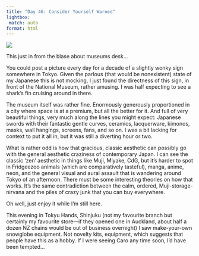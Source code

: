 ```yaml
---
title: "Day 46: Consider Yourself Warned"
lightbox:
 match: auto
format: html
---
```


![](../images/20120604224901_dsc02011.jpg){group="all-the-pictures"}

This just in from the blase about museums desk...

You could post a picture every day for a decade of a slightly wonky sign somewhere in Tokyo.  Given the parlous (that would be nonexistent) state of my Japanese this is not mocking, I just found the directness of this sign, in front of the National Museum, rather amusing. I was half expecting to see a shark's fin cruising around in there.

The museum itself was rather fine. Enormously generously proportioned in a city where space is at a premium, but all the better for it. And full of very beautiful things, very much along the lines you might expect: Japanese swords with their fantastic gentle curves, ceramics, lacquerware, kimonos, masks, wall hangings, screens, fans, and so on. I was a bit lacking for context to put it all in, but it was still a diverting hour or two.

What is rather odd is how that gracious, classic aesthetic can possibly go with the general aesthetic craziness of contemporary Japan. I can see the classic 'zen' aesthetic in things like Muji, Miyake, CdG, but it's harder to spot in Fridgeezoo animals (which are comparatively tasteful), manga, anime, neon, and the general visual and aural assault that is wandering around Tokyo of an afternoon. There must be some interesting theories on how that works. It's the same contradiction between the calm, ordered, Muji-storage-nirvana and the piles of crazy junk that you can buy everywhere.

Oh well, just enjoy it while I'm still here.

This evening in Tokyu Hands, Shinjuku (not my favourite branch but certainly my favourite store&mdash;if they opened one in Auckland, about half a dozen NZ chains would be out of business overnight) I saw make-your-own snowglobe equipment. Not novelty kits, equipment, which suggests that people have this as a hobby. If I were seeing Caro any time soon, I'd have been tempted...
